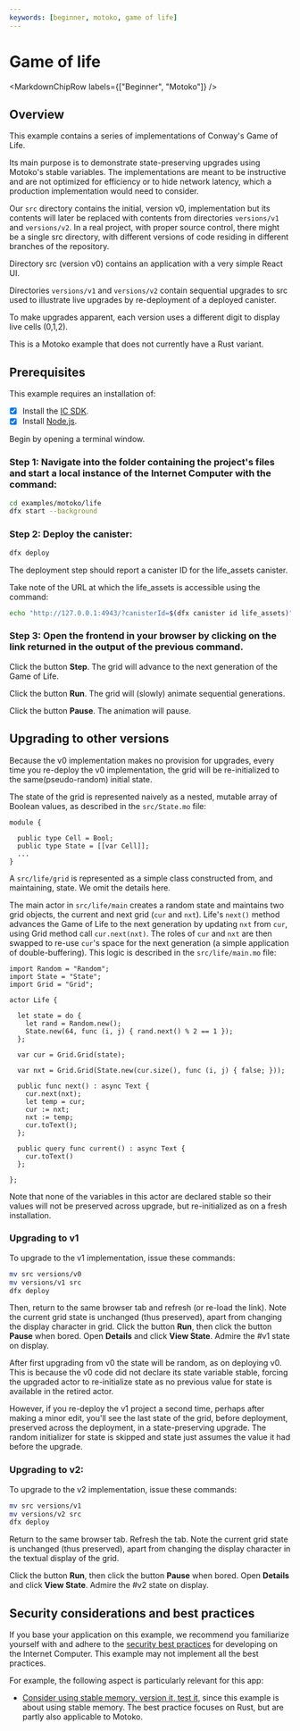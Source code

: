 ```yaml
---
keywords: [beginner, motoko, game of life]
---
```



# Game of life

<MarkdownChipRow labels={["Beginner", "Motoko"]} />

## Overview

This example contains a series of implementations of Conway's Game of Life.

Its main purpose is to demonstrate state-preserving upgrades using Motoko's stable variables. The implementations are meant to be instructive and are not optimized for efficiency or to hide network latency, which a production implementation would need to consider.

Our `src` directory contains the initial, version v0, implementation but its contents will later be replaced with contents from directories `versions/v1` and `versions/v2`. In a real project, with proper source control, there might be a single src directory, with different versions of code residing in different branches of the repository.

Directory src (version v0) contains an application with a very simple React UI.

Directories `versions/v1` and `versions/v2` contain sequential upgrades to src used to illustrate live upgrades by re-deployment of a deployed canister.

To make upgrades apparent, each version uses a different digit to display live cells (0,1,2).

This is a Motoko example that does not currently have a Rust variant. 


## Prerequisites
This example requires an installation of:

- [x] Install the [IC SDK](https://internetcomputer.org/docs/current/developer-docs/setup/install/index.mdx).
- [x] Install [Node.js](https://nodejs.org/en/download/).

Begin by opening a terminal window.

### Step 1: Navigate into the folder containing the project's files and start a local instance of the Internet Computer with the command:

```bash
cd examples/motoko/life
dfx start --background
```

### Step 2: Deploy the canister:

```bash
dfx deploy
```

The deployment step should report a canister ID for the life_assets canister.

Take note of the URL at which the life_assets is accessible using the command:

```bash
echo "http://127.0.0.1:4943/?canisterId=$(dfx canister id life_assets)"
```

### Step 3: Open the frontend in your browser by clicking on the link returned in the output of the previous command.

Click the button **Step**. The grid will advance to the next generation of the Game of Life.

Click the button **Run**. The grid will (slowly) animate sequential generations.

Click the button **Pause**. The animation will pause.

## Upgrading to other versions

Because the v0 implementation makes no provision for upgrades, every time you re-deploy the v0 implementation, the grid will be re-initialized to the same(pseudo-random) initial state.

The state of the grid is represented naively as a nested, mutable array of Boolean values, as described in the `src/State.mo` file:

```motoko
module {

  public type Cell = Bool;
  public type State = [[var Cell]];
  ...
}
```

A `src/life/grid` is represented as a simple class constructed from, and maintaining, state. We omit the details here.

The main actor in `src/life/main` creates a random state and maintains two grid objects, the current and next grid (`cur` and `nxt`). Life's `next()` method advances the Game of Life to the next generation by updating `nxt` from `cur`, using Grid method call `cur.next(nxt)`. The roles of `cur` and `nxt` are then swapped to re-use `cur`'s space for the next generation (a simple application of double-buffering). This logic is described in the `src/life/main.mo` file:

```motoko
import Random = "Random";
import State = "State";
import Grid = "Grid";

actor Life {

  let state = do {
    let rand = Random.new();
    State.new(64, func (i, j) { rand.next() % 2 == 1 });
  };

  var cur = Grid.Grid(state);

  var nxt = Grid.Grid(State.new(cur.size(), func (i, j) { false; }));

  public func next() : async Text {
    cur.next(nxt);
    let temp = cur;
    cur := nxt;
    nxt := temp;
    cur.toText();
  };

  public query func current() : async Text {
    cur.toText()
  };

};
```

Note that none of the variables in this actor are declared stable so their values will not be preserved across upgrade, but re-initialized as on a fresh installation.


### Upgrading to v1
To upgrade to the v1 implementation, issue these commands:

```bash
mv src versions/v0
mv versions/v1 src
dfx deploy
```

Then, return to the same browser tab and refresh (or re-load the link). Note the current grid state is unchanged (thus preserved), apart from changing the display character in grid.
Click the button **Run**, then click the button **Pause** when bored. Open **Details** and click **View State**. Admire the #v1 state on display.

After first upgrading from v0 the state will be random, as on deploying v0. This is because the v0 code did not declare its state variable stable, forcing the upgraded actor to re-initialize state as no previous value for state is available in the retired actor.

However, if you re-deploy the v1 project a second time, perhaps after making a minor edit, you'll see the last state of the grid, before deployment, preserved across the deployment, in a state-preserving upgrade. The random initializer for state is skipped and state just assumes the value it had before the upgrade.


### Upgrading to v2:
To upgrade to the v2 implementation, issue these commands:

```bash
mv src versions/v1
mv versions/v2 src
dfx deploy
```

Return to the same browser tab. Refresh the tab. Note the current grid state is unchanged (thus preserved), apart from changing the display character in the textual display of the grid.

Click the button **Run**, then click the button **Pause** when bored. Open **Details** and click **View State**. Admire the #v2 state on display.

## Security considerations and best practices

If you base your application on this example, we recommend you familiarize yourself with and adhere to the [security best practices](https://internetcomputer.org/docs/current/references/security/) for developing on the Internet Computer. This example may not implement all the best practices.

For example, the following aspect is particularly relevant for this app:
* [Consider using stable memory, version it, test it](https://internetcomputer.org/docs/current/references/security/rust-canister-development-security-best-practices#consider-using-stable-memory-version-it-test-it), since this example is about using stable memory. The best practice focuses on Rust, but are partly also applicable to Motoko. 

